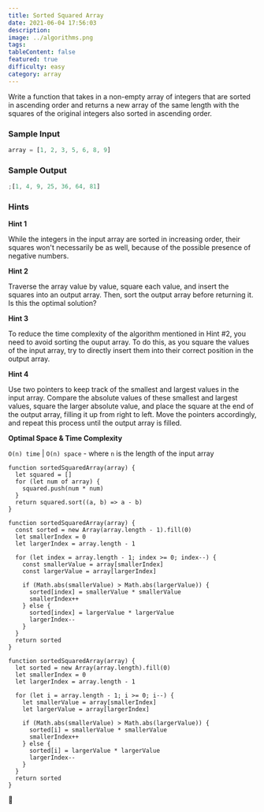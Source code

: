 ```yaml
---
title: Sorted Squared Array
date: 2021-06-04 17:56:03
description:
image: ../algorithms.png
tags:
tableContent: false
featured: true
difficulty: easy
category: array
---
```


Write a function that takes in a non-empty array of integers that are sorted in ascending order and returns a new array of the same length with the squares of the original integers also sorted in ascending order.

### Sample Input

```js
array = [1, 2, 3, 5, 6, 8, 9]
```

### Sample Output

```js
;[1, 4, 9, 25, 36, 64, 81]
```

### Hints

**Hint 1**

While the integers in the input array are sorted in increasing order, their squares won't necessarily be as well, because of the possible presence of negative numbers.

**Hint 2**

Traverse the array value by value, square each value, and insert the squares into an output array. Then, sort the output array before returning it. Is this the optimal solution?

**Hint 3**

To reduce the time complexity of the algorithm mentioned in Hint #2, you need to avoid sorting the ouput array. To do this, as you square the values of the input array, try to directly insert them into their correct position in the output array.

**Hint 4**

Use two pointers to keep track of the smallest and largest values in the input array. Compare the absolute values of these smallest and largest values, square the larger absolute value, and place the square at the end of the output array, filling it up from right to left. Move the pointers accordingly, and repeat this process until the output array is filled.

**Optimal Space & Time Complexity**

`O(n) time` | `O(n) space` - where `n` is the length of the input array

```js:Solution-1
function sortedSquaredArray(array) {
  let squared = []
  for (let num of array) {
    squared.push(num * num)
  }
  return squared.sort((a, b) => a - b)
}
```

```js:Solution-2
function sortedSquaredArray(array) {
  const sorted = new Array(array.length - 1).fill(0)
  let smallerIndex = 0
  let largerIndex = array.length - 1

  for (let index = array.length - 1; index >= 0; index--) {
    const smallerValue = array[smallerIndex]
    const largerValue = array[largerIndex]

    if (Math.abs(smallerValue) > Math.abs(largerValue)) {
      sorted[index] = smallerValue * smallerValue
      smallerIndex++
    } else {
      sorted[index] = largerValue * largerValue
      largerIndex--
    }
  }
  return sorted
}
```

```js:Solution-3
function sortedSquaredArray(array) {
  let sorted = new Array(array.length).fill(0)
  let smallerIndex = 0
  let largerIndex = array.length - 1

  for (let i = array.length - 1; i >= 0; i--) {
    let smallerValue = array[smallerIndex]
    let largerValue = array[largerIndex]

    if (Math.abs(smallerValue) > Math.abs(largerValue)) {
      sorted[i] = smallerValue * smallerValue
      smallerIndex++
    } else {
      sorted[i] = largerValue * largerValue
      largerIndex--
    }
  }
  return sorted
}
```

🌳
